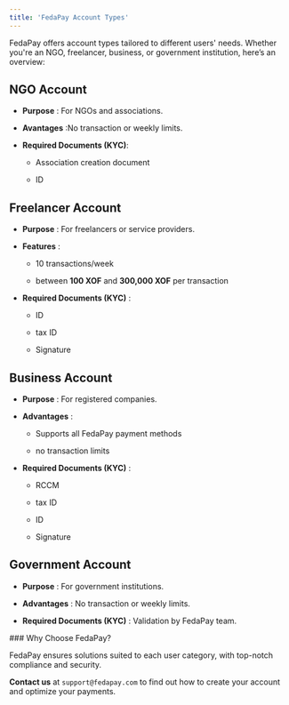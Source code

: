 ```yaml
---
title: 'FedaPay Account Types'
---
```


FedaPay offers account types tailored to different users' needs. Whether you're an NGO, freelancer, business, or government institution, here’s an overview:

## NGO Account

* **Purpose** : For NGOs and associations.

* **Avantages** :No transaction or weekly limits.

* **Required Documents (KYC)**:

  * Association creation document

  * ID

## Freelancer Account

* **Purpose** : For freelancers or service providers.

* **Features** :

  * 10 transactions/week

  * between **100 XOF** and **300,000 XOF** per transaction

* **Required Documents (KYC)** :

  * ID

  * tax ID

  * Signature

## Business Account

* **Purpose** : For registered companies.

* **Advantages** :

  * Supports all FedaPay payment methods

  * no transaction limits

* **Required Documents (KYC)** :

  * RCCM

  * tax ID

  * ID

  * Signature

## Government Account

* **Purpose** : For government institutions.

* **Advantages** :  No transaction or weekly limits.

* **Required Documents (KYC)** : Validation by FedaPay team.

<Note>
  ### Why Choose FedaPay?

  FedaPay ensures solutions suited to each user category, with top-notch compliance and security.

**Contact us** at `support@fedapay.com` to find out how to create your account and optimize your payments.
</Note>